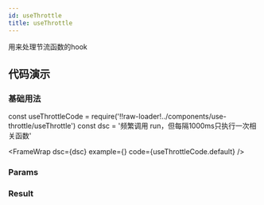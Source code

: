 ```yaml
---
id: useThrottle
title: useThrottle
---
```


用来处理节流函数的hook

## 代码演示
### 基础用法

const useThrottleCode = require('!!raw-loader!../components/use-throttle/useThrottle')
const dsc = '频繁调用 run，但每隔1000ms只执行一次相关函数'

<FrameWrap dsc={dsc}
  example={<IuseThrottle />}
  code={useThrottleCode.default} />


### Params


<Table dataSource={dataParams} columns={paramsColumns} pagination={false} />

### Result


<Table dataSource={dataResult} columns={resultColumns} pagination={false} />

